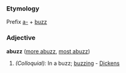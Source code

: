 ===Etymology===
Prefix [[a-]] + [[buzz]]
===Adjective===

'''abuzz''' ([[more abuzz]], [[most abuzz]])

#''(Colloquial):'' In a buzz; [[buzzing]] - [[Dickens]]